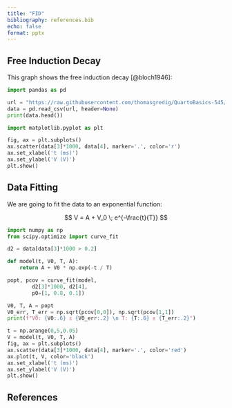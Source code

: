 ```yaml
---
title: "FID"
bibliography: references.bib
echo: false
format: pptx
---
```


## Free Induction Decay

This graph shows the free induction decay [@bloch1946]:

```python
import pandas as pd

url = "https://raw.githubusercontent.com/thomasgredig/QuartoBasics-545/main/data/BDBL-20160303-NMR-FID1Data.CSV"
data = pd.read_csv(url, header=None)
print(data.head())
```

```python
import matplotlib.pyplot as plt

fig, ax = plt.subplots()
ax.scatter(data[3]*1000, data[4], marker='.', color='r')
ax.set_xlabel('t (ms)')
ax.set_ylabel('V (V)')
plt.show()
```

## Data Fitting

We are going to fit the data to an exponential function:

$$
V = A + V_0 \; e^{-\frac{t}{T}}
$$

```python
import numpy as np
from scipy.optimize import curve_fit

d2 = data[data[3]*1000 > 0.2]

def model(t, V0, T, A):
    return A + V0 * np.exp(-t / T)

popt, pcov = curve_fit(model, 
        d2[3]*1000, d2[4], 
        p0=[1, 0.8, 0.1])

V0, T, A = popt
V0_err, T_err = np.sqrt(pcov[0,0]), np.sqrt(pcov[1,1])
print(f"V0: {V0:.6} ± {V0_err:.2} \n T: {T:.6} ± {T_err:.2}")
```

```python
t = np.arange(0,5,0.05)
V = model(t, V0, T, A)
fig, ax = plt.subplots()
ax.scatter(data[3]*1000, data[4], marker='.', color='red')
ax.plot(t, V, color='black')
ax.set_xlabel('t (ms)')
ax.set_ylabel('V (V)')
plt.show()
```

## References